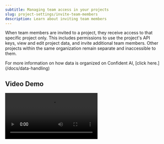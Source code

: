 ```yaml
---
subtitle: Managing team access in your projects
slug: project-settings/invite-team-members
description: Learn about inviting team members
---
```


When team members are invited to a project, they receive access to that specific project only. This includes permissions to use the project's API keys, view and edit project data, and invite additional team members. Other projects within the same organization remain separate and inaccessible to them.

<Note>
  For more information on how data is organized on Confident AI, [click
  here.](/docs/data-handling)
</Note>

## Video Demo

<Frame caption="How to Invite Someone New">
  <video src="https://confident-docs.s3.us-east-1.amazonaws.com/project-configuration:invite-teammate.mp4" autoPlay />
</Frame>


## Invite a New User

Simply go to **Project Settings** > **Team** in your project space, and click on the **Invite Team Member** button.

A dialog will open, where you can enter the email address of your teammate that you wish to grant access to. Once you've entered a valid email address, press **Send Invitation**.

<Info>
  The user you just invited should receive an email for them to join your
  project. If they don't receive anything, creating an account (or logging in)
  with the email address they were invited with **WILL ALLOW THEM TO JOIN THE
  PROJECT** upon authentication.
</Info>

## Accept an Invitation

The user you've invited **does not** have to have an existing account with Confident AI. All they have to do is:

1. Login or create an account **WITH THE EMAIL ADDRESS THEY WERE INVITED WITH**. This can be through Google auth as well in the login page.
2. Upon authentication, they will be prompted to join your project. Click **Accept**.

<Warning>
  If the user accepting the invitation already belongs to **another
  organization**, they will be removed from all projects and organizations they
  belong to in order to join your project under your organization.
</Warning>

If you accidentally declined the invitation, reachout to support@confident-ai.com.

## Troubleshooting

For any issues, reachout to support@confident-ai.com.
